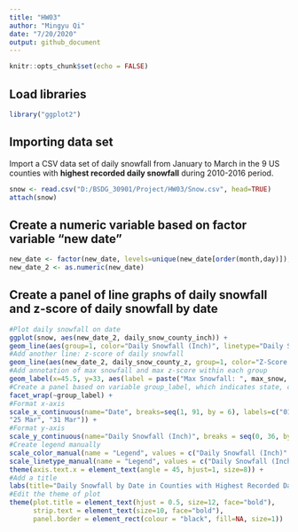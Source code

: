 ---
title: "HW03"
author: "Mingyu Qi"
date: "7/20/2020"
output: github_document
---

```{r setup, include=FALSE}
knitr::opts_chunk$set(echo = FALSE)
```

## Load libraries 

```{r load libraries, echo = TRUE, include=TRUE}
library("ggplot2")
```

## Importing data set

Import a CSV data set of daily snowfall from January to March in the 9 US counties with **highest recorded daily snowfall** during 2010-2016 period. 

```{r, echo = T, include = TRUE}
snow <- read.csv("D:/BSDG_30901/Project/HW03/Snow.csv", head=TRUE)
attach(snow)
```

## Create a numeric variable based on factor variable "new date" 

```{r, echo = T, include = TRUE}
new_date <- factor(new_date, levels=unique(new_date[order(month,day)]), ordered=TRUE)
new_date_2 <- as.numeric(new_date)
```

## Create a panel of line graphs of daily snowfall and z-score of daily snowfall by date 

```{r, fig.width=12, fig.height=9, echo = T, include = TRUE}
#Plot daily snowfall on date
ggplot(snow, aes(new_date_2, daily_snow_county_inch)) +
geom_line(aes(group=1, color="Daily Snowfall (Inch)", linetype="Daily Snowfall (Inch)"), size=1) +
#Add another line: z-score of daily snowfall 
geom_line(aes(new_date_2, daily_snow_county_z, group=1, color="Z-Score of Daily Snowfall", linetype = "Z-Score of Daily Snowfall"), size=1) +
#Add annotation of max snowfall and max z-score within each group
geom_label(x=45.5, y=33, aes(label = paste("Max Snowfall: ", max_snow, "Max Z-Score: ", max_z)), fill="orange", size=3) +
#Create a panel based on variable group_label, which indicates state, county, and year
facet_wrap(~group_label) + 
#Format x-axis
scale_x_continuous(name="Date", breaks=seq(1, 91, by = 6), labels=c("01 Jan", "07 Jan", "13 Jan", "19 Jan", "25 Jan", "31 Jan", "06 Feb", "12 Feb", "18 Feb", "24 Feb", "01 Mar", "07 Mar", "13 Mar", "19 Mar",
"25 Mar", "31 Mar")) +
#Format y-axis
scale_y_continuous(name="Daily Snowfall (Inch)", breaks = seq(0, 36, by = 5)) +
#Create legend manually 
scale_color_manual(name = "Legend", values = c("Daily Snowfall (Inch)" = "skyblue", "Z-Score of Daily Snowfall" = "red")) + 
scale_linetype_manual(name = "Legend", values = c("Daily Snowfall (Inch)" = "solid", "Z-Score of Daily Snowfall" = "dashed")) + 
theme(axis.text.x = element_text(angle = 45, hjust=1, size=8)) + 
#Add a title 
labs(title="Daily Snowfall by Date in Counties with Highest Recorded Daily Snowfall during 2010-2016") + 
#Edit the theme of plot
theme(plot.title = element_text(hjust = 0.5, size=12, face="bold"),
      strip.text = element_text(size=10, face="bold"), 
      panel.border = element_rect(colour = "black", fill=NA, size=1))

```
